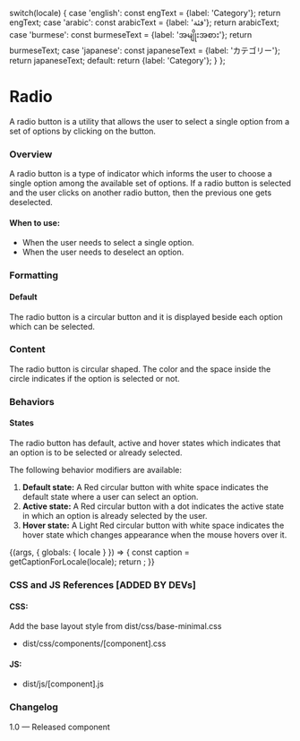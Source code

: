 
  switch(locale) {
    case 'english': const engText = {label: 'Category'}; return engText;
    case 'arabic': const arabicText = {label: 'فئة'}; return arabicText;
    case 'burmese': const burmeseText = {label: 'အမျိုးအစား'}; return burmeseText;
    case 'japanese': const japaneseText = {label: 'カテゴリー'}; return japaneseText;
    default:
      return {label: 'Category'};
  }
};

<Meta title="Components/Forms/Radio" />

# Radio
A radio button is a utility that allows the user to select a single option from a set of options by clicking on the button.

### Overview
A radio button is a type of indicator which informs the user to choose a single option among the available set of options. If a radio button is selected and the user clicks on another radio button, then the previous one gets deselected.

#### When to use:
- When the user needs to select a single option.
- When the user needs to deselect an option.

### Formatting
#### Default
The radio button is a circular button and it is displayed beside each option which can be selected. 

### Content
The radio button is circular shaped. The color and the space inside the circle indicates if the option is selected or not. 

### Behaviors
#### States
The radio button has default, active and hover states which indicates that an option is to be selected or already selected.

The following behavior modifiers are available:
1. **Default state:**
  A Red circular button with white space indicates the default state where a user can select an option.
2. **Active state:**
  A Red circular button with a dot indicates the active state in which an option is already selected by the user.
3. **Hover state:**
  A Light Red circular button with white space indicates the hover state which changes appearance when the mouse hovers over it.

<Canvas>
  <Story name="Radio">
    {(args, { globals: { locale } }) => {
      const caption = getCaptionForLocale(locale);
      return <Radio label={caption.label} id='undp'></Radio>;
    }}
  </Story>
</Canvas>

### CSS and JS References [ADDED BY DEVs]

#### CSS:
Add the base layout style from dist/css/base-minimal.css
- dist/css/components/[component].css

#### JS:
- dist/js/[component].js

### Changelog
1.0 — Released component
